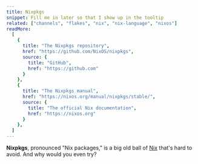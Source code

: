 ```yaml
---
title: Nixpkgs
snippet: Fill me in later so that I show up in the tooltip
related: ["channels", "flakes", "nix", "nix-language", "nixos"]
readMore:
  [
    {
      title: "The Nixpkgs repository",
      href: "https://github.com/NixOS/nixpkgs",
      source: {
        title: "GitHub",
        href: "https://github.com"
      }
    },
    {
      title: "The Nixpkgs manual",
      href: "https://nixos.org/manual/nixpkgs/stable/",
      source: {
        title: "The official Nix documentation",
        href: "https://nixos.org"
      }
    },
  ]
---
```


**Nixpkgs**, pronounced "Nix packages," is a big old ball of [Nix] that's hard to avoid. And why would you even try?

[nix]: https://nixos.org
